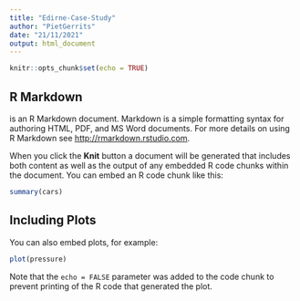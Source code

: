 ```yaml
---
title: "Edirne-Case-Study"
author: "PietGerrits"
date: "21/11/2021"
output: html_document
---
```


```r
knitr::opts_chunk$set(echo = TRUE)
```

## R Markdown

is an R Markdown document. Markdown is a simple formatting syntax for authoring HTML, PDF, and MS Word documents. For more details on using R Markdown see <http://rmarkdown.rstudio.com>.

When you click the **Knit** button a document will be generated that includes both content as well as the output of any embedded R code chunks within the document. You can embed an R code chunk like this:

```r
summary(cars)
```

## Including Plots

You can also embed plots, for example:

```r
plot(pressure)
```

Note that the `echo = FALSE` parameter was added to the code chunk to prevent printing of the R code that generated the plot.
